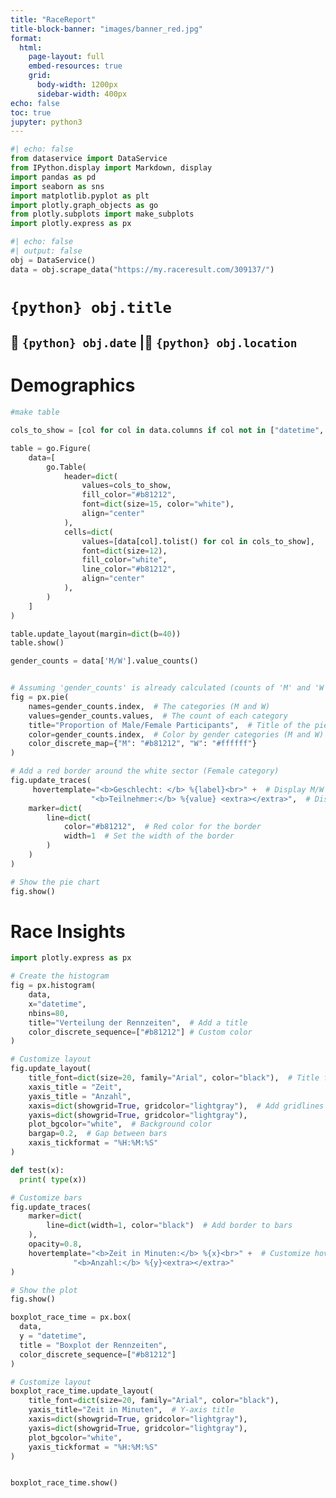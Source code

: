 ```yaml
---
title: "RaceReport"
title-block-banner: "images/banner_red.jpg"
format:
  html:
    page-layout: full
    embed-resources: true
    grid:
      body-width: 1200px
      sidebar-width: 400px
echo: false
toc: true
jupyter: python3
---
```


```python
#| echo: false
from dataservice import DataService
from IPython.display import Markdown, display
import pandas as pd 
import seaborn as sns 
import matplotlib.pyplot as plt 
import plotly.graph_objects as go
from plotly.subplots import make_subplots
import plotly.express as px 
```

```python
#| echo: false
#| output: false
obj = DataService() 
data = obj.scrape_data("https://my.raceresult.com/309137/")
```

# `{python} obj.title`

## 📅 `{python} obj.date` \|📍 `{python} obj.location`

## 

# Demographics

```python
#make table 

cols_to_show = [col for col in data.columns if col not in ["datetime", "AK", "M/W"]]

table = go.Figure(
    data=[
        go.Table(
            header=dict(
                values=cols_to_show, 
                fill_color="#b81212",
                font=dict(size=15, color="white"), 
                align="center"
            ),
            cells=dict(
                values=[data[col].tolist() for col in cols_to_show],
                font=dict(size=12),
                fill_color="white", 
                line_color="#b81212",
                align="center"
            ),
        )
    ]
)

table.update_layout(margin=dict(b=40))
table.show()

```



```python

gender_counts = data['M/W'].value_counts()


# Assuming 'gender_counts' is already calculated (counts of 'M' and 'W')
fig = px.pie(
    names=gender_counts.index,  # The categories (M and W)
    values=gender_counts.values,  # The count of each category
    title="Proportion of Male/Female Participants",  # Title of the pie chart
    color=gender_counts.index,  # Color by gender categories (M and W)
    color_discrete_map={"M": "#b81212", "W": "#ffffff"}
)

# Add a red border around the white sector (Female category)
fig.update_traces(
     hovertemplate="<b>Geschlecht: </b> %{label}<br>" +  # Display M/W category
                  "<b>Teilnehmer:</b> %{value} <extra></extra>",  # Display the count value
    marker=dict(
        line=dict(
            color="#b81212",  # Red color for the border
            width=1  # Set the width of the border
        )
    )
)

# Show the pie chart
fig.show()

```




# Race Insights

::: {layout-ncol="2"}
```python
import plotly.express as px

# Create the histogram
fig = px.histogram(
    data, 
    x="datetime", 
    nbins=80, 
    title="Verteilung der Rennzeiten",  # Add a title
    color_discrete_sequence=["#b81212"] # Custom color
)

# Customize layout
fig.update_layout(
    title_font=dict(size=20, family="Arial", color="black"),  # Title font style
    xaxis_title = "Zeit", 
    yaxis_title = "Anzahl",
    xaxis=dict(showgrid=True, gridcolor="lightgray"),  # Add gridlines
    yaxis=dict(showgrid=True, gridcolor="lightgray"),
    plot_bgcolor="white",  # Background color
    bargap=0.2,  # Gap between bars
    xaxis_tickformat = "%H:%M:%S"
)

def test(x): 
  print( type(x))

# Customize bars
fig.update_traces(
    marker=dict(
        line=dict(width=1, color="black")  # Add border to bars
    ),
    opacity=0.8, 
    hovertemplate="<b>Zeit in Minuten:</b> %{x}<br>" +  # Customize hover text
              "<b>Anzahl:</b> %{y}<extra></extra>" 
)

# Show the plot
fig.show()

```

```python

boxplot_race_time = px.box(
  data, 
  y = "datetime", 
  title = "Boxplot der Rennzeiten", 
  color_discrete_sequence=["#b81212"]  
)

# Customize layout
boxplot_race_time.update_layout(
    title_font=dict(size=20, family="Arial", color="black"), 
    yaxis_title="Zeit in Minuten",  # Y-axis title
    xaxis=dict(showgrid=True, gridcolor="lightgray"),  
    yaxis=dict(showgrid=True, gridcolor="lightgray"),
    plot_bgcolor="white",  
    yaxis_tickformat = "%H:%M:%S"
)


boxplot_race_time.show() 

```
:::